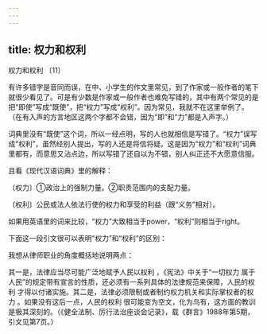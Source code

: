 ```yaml
---
---
---
```

title: 权力和权利
---




权力和权利 〔11〕



有许多错字是音同而误，在中、小学生的作文里常见，到了作家或一般作者的笔下就很少看见了。可是有少数是作家或一般作者也难免写错的，其中有两个常见的是把“即使”写成“既使”，把“权力”写成“权利”。因为常见，我就不在这里举例了。（在有入声的方言地区这两个字都不会错，因为“即”和“力”都是入声字。）

词典里没有“既使”这个词，所以一经点明，写的人也就相信是写错了。“权力”误写成“权利”，虽然经别人提出，写的人还是将信将疑。这是因为“权力”和“权利”词典里都有，而意思又沾点边，所以写错了还自以为不错，别人纠正还不大愿意信服。

且看《现代汉语词典》里的解释：

〔权力〕①政治上的强制力量。②职责范围内的支配力量。

〔权利〕公民或法人依法行使的权力和享受的利益（跟“义务”相对）。

如果用英语里的词来比较，“权力”大致相当于power，“权利”则相当于right。

下面这一段引文很可以表明“权力”和“权利”的区别：

我想从律师职业的角度概括地说明两点：

其一是，法律应当尽可能广泛地赋予人民以权利 ，《宪法》中关于“一切权力 属于人民”的规定带有宣言的性质，还必须有一系列具体的法律规范来保障，人民的权利 才得以付诸实施。其二是，法律必须限制或者制约权力机关和实际掌权者的权力 。如果没有这后一点，人民的权利 很可能变为空文，化为乌有，这方面的教训是极其深刻的。（《健全法制、厉行法治座谈会记录》，载《群言》1988年第5期，引文见第7页。）